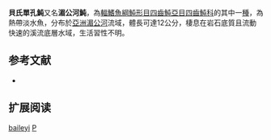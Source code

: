 {{Speciesbox
| name = 貝氏單孔魨
| status = LC
| status_system = IUCN3.1
| genus = Pao
| species = baileyi
| synonyms = *''Monotrete baileyi, Sontirat, 1989''
*''Tetraodon baileyi, Sontirat, 1989''
}}
'''貝氏單孔魨'''又名'''湄公河魨'''，為[[輻鰭魚綱|輻鰭魚綱]][[魨形目|魨形目]][[四齒魨亞目|四齒魨亞目]][[四齒魨科|四齒魨科]]的其中一[[種|種]]，為熱帶淡水魚，分布於[[亞洲|亞洲]][[湄公河|湄公河]]流域，體長可達12公分，棲息在岩石底質且流動快速的溪流底層水域，生活習性不明。

== 参考文献 ==
*{{FishBase_species|genus=Pao|species=baileyi|year=2014|month=3}}

== 扩展阅读 ==
{{refbegin}}
{{wikispecies-inline|Pao baileyi|貝氏單孔魨}}
{{refend}}
{{Taxonbar|from=Q3754338}}

[[Category:单孔鲀属|baileyi]]
[[Category:1989年描述的鱼类|P]]


{{魚類小作品}}